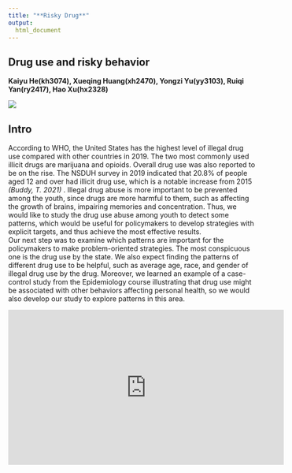 ```yaml
---
title: "**Risky Drug**"
output: 
  html_document
---
```


## Drug use and risky behavior 
**Kaiyu He(kh3074), Xueqing Huang(xh2470), Yongzi Yu(yy3103), Ruiqi Yan(ry2417), Hao Xu(hx2328)**

![](images/Head.jpg)

## Intro


According to WHO, the United States has the highest level of illegal drug use compared with other countries in 2019. The two most commonly used illicit drugs are marijuana and opioids. Overall drug use was also reported to be on the rise. The NSDUH survey in 2019 indicated that 20.8% of people aged 12 and over had illicit drug use, which is a notable increase from 2015 *(Buddy, T. 2021)* . Illegal drug abuse is more important to be prevented among the youth, since drugs are more harmful to them, such as affecting the growth of brains, impairing memories and concentration. Thus, we would like to study the drug use abuse among youth to detect some patterns, which would be useful for policymakers to develop strategies with explicit targets, and thus achieve the most effective results.\
Our next step was to examine which patterns are important for the policymakers to make problem-oriented strategies. The most conspicuous one is the drug use by the state. We also expect finding the patterns of different drug use to be helpful, such as average age, race, and gender of illegal drug use by the drug. Moreover, we learned an example of a case-control study from the Epidemiology course illustrating that drug use might be associated with other behaviors affecting personal health, so we would also develop our study to explore patterns in this area.\

<iframe width="560" height="315" src="https://www.youtube.com/embed/74Ai7LXyEWs" title="YouTube video player" frameborder="0" allow="accelerometer; autoplay; clipboard-write; encrypted-media; gyroscope; picture-in-picture" allowfullscreen></iframe>
